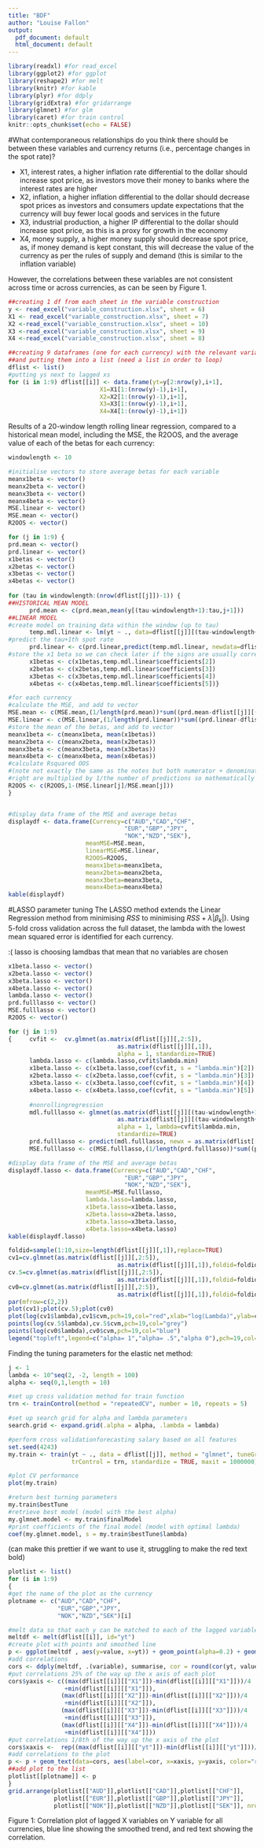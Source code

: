 ```yaml
---
title: "BDF"
author: "Louise Fallon"
output:
  pdf_document: default
  html_document: default
---
```


```r
library(readxl) #for read_excel
library(ggplot2) #for ggplot
library(reshape2) #for melt
library(knitr) #for kable
library(plyr) #for ddply
library(gridExtra) #for gridarrange
library(glmnet) #for glm
library(caret) #for train control
knitr::opts_chunk$set(echo = FALSE)
```

#What contemporaneous relationships do you think there should be between these variables and currency returns (i.e., percentage changes in the spot rate)?

* X1, interest rates, a higher inflation rate differential to the dollar should increase spot price, as investors move their money to banks where the interest rates are higher
* X2, inflation, a higher inflation differential to the dollar should decrease spot prices as investors and consumers update expectations that the currency will buy fewer local goods and services in the future
* X3, industrial production, a higher IP differential to the dollar should increase spot price, as this is a proxy for growth in the economy
* X4, money supply, a higher money supply should decrease spot price, as, if money demand is kept constant, this will decrease the value of the currency as per the rules of supply and demand (this is similar to the inflation variable)

However, the correlations between these variables are not consistent across time or across currencies, as can be seen by Figure 1.

```r
##creating 1 df from each sheet in the variable construction
y <- read_excel("variable_construction.xlsx", sheet = 6)
X1 <- read_excel("variable_construction.xlsx", sheet = 7)
X2 <-read_excel("variable_construction.xlsx", sheet = 10)
X3 <-read_excel("variable_construction.xlsx", sheet = 9)
X4 <-read_excel("variable_construction.xlsx", sheet = 8)

##creating 9 dataframes (one for each currency) with the relevant variables
##and putting them into a list (need a list in order to loop)
dflist <- list()
#putting ys next to lagged xs
for (i in 1:9) dflist[[i]] <- data.frame(yt=y[2:nrow(y),i+1],
                          X1=X1[1:(nrow(y)-1),i+1],
                          X2=X2[1:(nrow(y)-1),i+1],
                          X3=X3[1:(nrow(y)-1),i+1],
                          X4=X4[1:(nrow(y)-1),i+1])
```

Results of a 20-window length rolling linear regression, compared to a historical mean model, including the MSE, the R2OOS, and the average value of each of the betas for each currency:

```r
windowlength <- 10

#initialise vectors to store average betas for each variable
meanx1beta <- vector()
meanx2beta <- vector()
meanx3beta <- vector()
meanx4beta <- vector()
MSE.linear <- vector()
MSE.mean <- vector()
R2OOS <- vector()

for (j in 1:9) {
prd.mean <- vector()
prd.linear <- vector()
x1betas <- vector()
x2betas <- vector()
x3betas <- vector()
x4betas <- vector()
  
for (tau in windowlength:(nrow(dflist[[j]])-1)) {
##HISTORICAL MEAN MODEL
      prd.mean <- c(prd.mean,mean(y[(tau-windowlength+1):tau,j+1]))
##LINEAR MODEL
#create model on training data within the window (up to tau)
      temp.mdl.linear <- lm(yt ~ ., data=dflist[[j]][(tau-windowlength+1):tau,])
#predict the tau+1th spot rate
      prd.linear <- c(prd.linear,predict(temp.mdl.linear, newdata=dflist[[j]][tau+1,2:5]))
#store the x1 beta so we can check later if the signs are usually correct
      x1betas <- c(x1betas,temp.mdl.linear$coefficients[2])
      x2betas <- c(x2betas,temp.mdl.linear$coefficients[3])
      x3betas <- c(x3betas,temp.mdl.linear$coefficients[4])
      x4betas <- c(x4betas,temp.mdl.linear$coefficients[5])}

#for each currency
#calculate the MSE, and add to vector
MSE.mean <- c(MSE.mean,(1/length(prd.mean))*sum((prd.mean-dflist[[j]][(windowlength+1):412,"yt"])^2))
MSE.linear <- c(MSE.linear,(1/length(prd.linear))*sum((prd.linear-dflist[[j]][(windowlength+1):412,"yt"])^2))
#store the mean of the betas, and add to vector
meanx1beta <- c(meanx1beta, mean(x1betas))
meanx2beta <- c(meanx2beta, mean(x2betas))
meanx3beta <- c(meanx3beta, mean(x3betas))
meanx4beta <- c(meanx4beta, mean(x4betas))
#calculate Rsquared OOS
#(note not exactly the same as the notes but both numerator + denominator on the
#right are multiplied by 1/the number of predictions so mathematically the same
R2OOS <- c(R2OOS,1-(MSE.linear[j]/MSE.mean[j]))
}


#display data frame of the MSE and average betas
displaydf <- data.frame(Currency=c("AUD","CAD","CHF",
                                 "EUR","GBP","JPY",
                                 "NOK","NZD","SEK"),
                      meanMSE=MSE.mean,
                      linearMSE=MSE.linear,
                      R2OOS=R2OOS,
                      meanx1beta=meanx1beta,
                      meanx2beta=meanx2beta,
                      meanx3beta=meanx3beta,
                      meanx4beta=meanx4beta)
kable(displaydf)
```

#LASSO parameter tuning
The LASSO method extends the Linear Regression method from minimising $RSS$ to minimising 
$RSS+\lambda|\beta_k|)$. Using 5-fold cross validation across the full dataset, the lambda with the lowest mean squared error is identified for each currency.

:( lasso is choosing lamdbas that mean that no variables are chosen

```r
x1beta.lasso <- vector()
x2beta.lasso <- vector()
x3beta.lasso <- vector()
x4beta.lasso <- vector()
lambda.lasso <- vector()
prd.fulllasso <- vector()
MSE.fulllasso <- vector()
R2OOS <- vector()

for (j in 1:9)
{     cvfit <-  cv.glmnet(as.matrix(dflist[[j]][,2:5]),
                               as.matrix(dflist[[j]][,1]),
                               alpha = 1, standardize=TRUE)
      lambda.lasso <- c(lambda.lasso,cvfit$lambda.min)
      x1beta.lasso <- c(x1beta.lasso,coef(cvfit, s = "lambda.min")[2])
      x2beta.lasso <- c(x2beta.lasso,coef(cvfit, s = "lambda.min")[3])
      x3beta.lasso <- c(x3beta.lasso,coef(cvfit, s = "lambda.min")[4])
      x4beta.lasso <- c(x4beta.lasso,coef(cvfit, s = "lambda.min")[5])
      
      #nonrollingregression
      mdl.fulllasso <- glmnet(as.matrix(dflist[[j]][(tau-windowlength+1):tau,2:5]),
                               as.matrix(dflist[[j]][(tau-windowlength+1):tau,1]),
                               alpha = 1, lambda=cvfit$lambda.min,
                               standardize=TRUE)
      prd.fulllasso <- predict(mdl.fulllasso, newx = as.matrix(dflist[[j]][,2:5]), s = "lambda.min")
      MSE.fulllasso <- c(MSE.fulllasso,(1/length(prd.fulllasso))*sum((prd.fulllasso-dflist[[j]]["yt"])^2))}

#display data frame of the MSE and average betas
displaydf.lasso <- data.frame(Currency=c("AUD","CAD","CHF",
                                 "EUR","GBP","JPY",
                                 "NOK","NZD","SEK"),
                      meanMSE=MSE.fulllasso,
                      lambda.lasso=lambda.lasso,
                      x1beta.lasso=x1beta.lasso,
                      x2beta.lasso=x2beta.lasso,
                      x3beta.lasso=x3beta.lasso,
                      x4beta.lasso=x4beta.lasso)
kable(displaydf.lasso)
```

```r
foldid=sample(1:10,size=length(dflist[[j]][,1]),replace=TRUE)
cv1=cv.glmnet(as.matrix(dflist[[j]][,2:5]),
                               as.matrix(dflist[[j]][,1]),foldid=foldid,alpha=1)
cv.5=cv.glmnet(as.matrix(dflist[[j]][,2:5]),
                               as.matrix(dflist[[j]][,1]),foldid=foldid,alpha=.5)
cv0=cv.glmnet(as.matrix(dflist[[j]][,2:5]),
                               as.matrix(dflist[[j]][,1]),foldid=foldid,alpha=0)
par(mfrow=c(2,2))
plot(cv1);plot(cv.5);plot(cv0)
plot(log(cv1$lambda),cv1$cvm,pch=19,col="red",xlab="log(Lambda)",ylab=cv1$name)
points(log(cv.5$lambda),cv.5$cvm,pch=19,col="grey")
points(log(cv0$lambda),cv0$cvm,pch=19,col="blue")
legend("topleft",legend=c("alpha= 1","alpha= .5","alpha 0"),pch=19,col=c("red","grey","blue"))
```

Finding the tuning parameters for the elastic net method:
```r
j <- 1
lambda <- 10^seq(2, -2, length = 100)
alpha <- seq(0,1,length = 10)

#set up cross validation method for train function
trn <- trainControl(method = "repeatedCV", number = 10, repeats = 5)

#set up search grid for alpha and lambda parameters
search.grid <- expand.grid(.alpha = alpha, .lambda = lambda)

#perform cross validationforecasting salary based on all features
set.seed(4243)
my.train <- train(yt ~ ., data = dflist[[j]], method = "glmnet", tuneGrid = search.grid,
                  trControl = trn, standardize = TRUE, maxit = 1000000)

#plot CV performance
plot(my.train)

#return best turning parameters
my.train$bestTune
#retrieve best model (model with the best alpha)
my.glmnet.model <- my.train$finalModel
#print coefficients of the final model (model with optimal lambda)
coef(my.glmnet.model, s = my.train$bestTune$lambda)

```

\newpage

(can make this prettier if we want to use it, struggling to make the red text bold)

```r
plotlist <- list()
for (i in 1:9)
{
#get the name of the plot as the currency
plotname <- c("AUD","CAD","CHF",
              "EUR","GBP","JPY",
              "NOK","NZD","SEK")[i]

#melt data so that each y can be matched to each of the lagged variables
meltdf <- melt(dflist[[i]], id="yt")
#create plot with points and smoothed line
p <- ggplot(meltdf , aes(y=value, x=yt)) + geom_point(alpha=0.2) + geom_smooth() + facet_grid( variable ~ ., scales="free") + theme_light()
#add correlations
cors <- ddply(meltdf, .(variable), summarise, cor = round(cor(yt, value), 2))
#put correlations 25% of the way up the x axis of each plot
cors$yaxis <- c((max(dflist[[i]][["X1"]])-min(dflist[[i]][["X1"]]))/4
                +min(dflist[[i]][["X1"]]),
               (max(dflist[[i]][["X2"]])-min(dflist[[i]][["X2"]]))/4
                +min(dflist[[i]][["X2"]]),
               (max(dflist[[i]][["X3"]])-min(dflist[[i]][["X3"]]))/4
                +min(dflist[[i]][["X3"]]),
               (max(dflist[[i]][["X4"]])-min(dflist[[i]][["X4"]]))/4
                +min(dflist[[i]][["X4"]]))
#put correlations 1/8th of the way up the x axis of the plot
cors$xaxis <-  rep((max(dflist[[i]][["yt"]])-min(dflist[[i]][["yt"]]))/8 + min(dflist[[i]][["yt"]]),4)
#add correlations to the plot
p <- p + geom_text(data=cors, aes(label=cor, x=xaxis, y=yaxis, color="red")) + theme(legend.position="none", axis.text.x=element_blank(), axis.ticks.x=element_blank(), axis.text.y=element_blank(), axis.ticks.y=element_blank()) + ylab("") + ggtitle(plotname)
##add plot to the list
plotlist[[plotname]] <- p
}
grid.arrange(plotlist[["AUD"]],plotlist[["CAD"]],plotlist[["CHF"]],
             plotlist[["EUR"]],plotlist[["GBP"]],plotlist[["JPY"]],
             plotlist[["NOK"]],plotlist[["NZD"]],plotlist[["SEK"]], nrow=3)
```

Figure 1: Correlation plot of lagged X variables on Y variable for all currencies, blue line showing the smoothed trend, and red text showing the correlation.